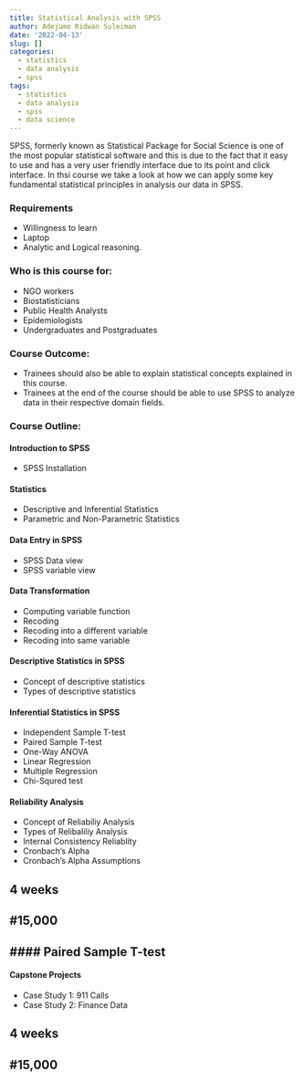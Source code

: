 ```yaml
---
title: Statistical Analysis with SPSS
author: Adejumo Ridwan Suleiman
date: '2022-04-13'
slug: []
categories:
  - statistics
  - data analysis
  - spss
tags:
  - statistics
  - data analysis
  - spss
  - data science
---
```


SPSS, formerly known as Statistical Package for Social Science is one of the most popular statistical software and this is due to the fact that it easy to use and has a very user friendly interface due to its point and click interface. In thsi course we take a look at how we can apply some key fundamental statistical principles in analysis our data in SPSS. 

### Requirements
- Willingness to learn 
- Laptop 
- Analytic and Logical reasoning.

### Who is this course for:
- NGO workers
- Biostatisticians
- Public Health Analysts
- Epidemiologists
- Undergraduates and Postgraduates

### Course Outcome:
- Trainees should also be able to explain statistical concepts explained in this course.
- Trainees at the end of the course should be able to use SPSS to analyze data in their respective domain fields.

### Course Outline:

#### Introduction to SPSS
- SPSS Installation

#### Statistics
- Descriptive and Inferential Statistics
- Parametric and Non-Parametric Statistics

#### Data Entry in SPSS
- SPSS Data view
- SPSS variable view

#### Data Transformation
- Computing variable function
- Recoding
- Recoding into a different variable
- Recoding into same variable

#### Descriptive Statistics in SPSS
- Concept of descriptive statistics
- Types of descriptive statistics

#### Inferential Statistics in SPSS
- Independent Sample T-test
- Paired Sample T-test
- One-Way ANOVA
- Linear Regression
- Multiple Regression
- Chi-Squred test

#### Reliability Analysis
- Concept of Reliabiliy Analysis
- Types of Relibaliliy Analysis
- Internal Consistency Reliablity
- Cronbach's Alpha 
- Cronbach's Alpha Assumptions

## 4 weeks
## #15,000


#### Paired Sample T-test
- 

#### Capstone Projects
- Case Study 1: 911 Calls
- Case Study 2: Finance Data

## 4 weeks
## #15,000


